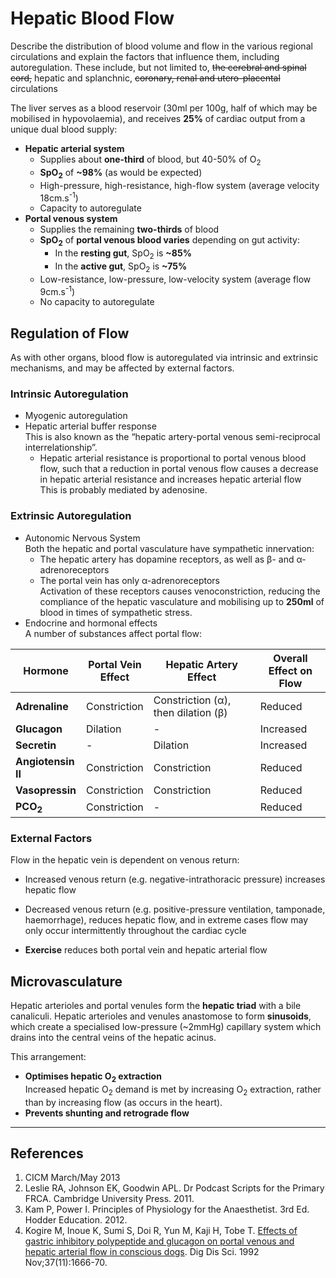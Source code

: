 # Hepatic Blood Flow

:::CICM
Describe the distribution of blood volume and flow in the various regional circulations and explain the factors that influence them, including autoregulation. These include, but not limited to, ~~the cerebral and spinal cord,~~ hepatic and splanchnic, ~~coronary, renal and utero-placental~~ circulations
:::

The liver serves as a blood reservoir (30ml per 100g, half of which may be mobilised in hypovolaemia), and receives **25%** of cardiac output from a unique dual blood supply:

* **Hepatic arterial system**
    * Supplies about **one-third** of blood, but 40-50% of O~2~\
    * **SpO~2~** of **~98%** (as would be expected)
    * High-pressure, high-resistance, high-flow system (average velocity 18cm.s^-1^)
    * Capacity to autoregulate
* **Portal venous system**
    * Supplies the remaining **two-thirds** of blood
    * **SpO~2~** of **portal venous blood varies** depending on gut activity:
        * In the **resting gut**, SpO~2~ is **~85%**
        * In the **active gut**, SpO~2~ is **~75%**
    * Low-resistance, low-pressure, low-velocity system (average flow 9cm.s^-1^)
    * No capacity to autoregulate

## Regulation of Flow

As with other organs, blood flow is autoregulated via intrinsic and extrinsic mechanisms, and may be affected by external factors.

### Intrinsic Autoregulation

* Myogenic autoregulation
* Hepatic arterial buffer response\
This is also known as the "hepatic artery-portal venous semi-reciprocal interrelationship".
    * Hepatic arterial resistance is proportional to portal venous blood flow, such that a reduction in portal venous flow causes a decrease in hepatic arterial resistance and increases hepatic arterial flow\
    This is probably mediated by adenosine.

### Extrinsic Autoregulation

* Autonomic Nervous System\
Both the hepatic and portal vasculature have sympathetic innervation:
    * The hepatic artery has dopamine receptors, as well as β- and α-adrenoreceptors
    * The portal vein has only α-adrenoreceptors\
    Activation of these receptors causes venoconstriction, reducing the compliance of the hepatic vasculature and mobilising up to **250ml** of blood in times of sympathetic stress.
* Endocrine and hormonal effects\
A number of substances affect portal flow:\

|      Hormone       | Portal Vein Effect |        Hepatic Artery Effect        | Overall Effect on Flow |
|--------------------+--------------------+-------------------------------------+------------------------|
| **Adrenaline**     | Constriction       | Constriction (α), then dilation (β) | Reduced                |
| **Glucagon**       | Dilation           | -                                   | Increased              |
| **Secretin**       | -                  | Dilation                            | Increased              |
| **Angiotensin II** | Constriction       | Constriction                        | Reduced                |
| **Vasopressin**    | Constriction       | Constriction                        | Reduced                |
| **PCO~2~**         | Constriction       | -                                   | Reduced                |


### External Factors

Flow in the hepatic vein is dependent on venous return:

* Increased venous return (e.g. negative-intrathoracic pressure) increases hepatic flow
* Decreased  venous return (e.g. positive-pressure ventilation, tamponade, haemorrhage), reduces hepatic flow, and in extreme cases flow may only occur intermittently throughout the cardiac cycle

* **Exercise** reduces both portal vein and hepatic arterial flow

## Microvasculature

Hepatic arterioles and portal venules form the **hepatic triad** with a bile canaliculi. Hepatic arterioles and venules anastomose to form **sinusoids**, which create a specialised low-pressure (~2mmHg) capillary system which drains into the central veins of the hepatic acinus.

This arrangement:

* **Optimises hepatic O~2~ extraction**  \
  Increased hepatic O~2~ demand is met by increasing O~2~ extraction, rather than by increasing flow (as occurs in the heart).
* **Prevents shunting and retrograde flow**

---

## References

1. CICM March/May 2013
2. Leslie RA, Johnson EK, Goodwin APL. Dr Podcast Scripts for the Primary FRCA. Cambridge University Press. 2011.
3. Kam P, Power I. Principles of Physiology for the Anaesthetist. 3rd Ed. Hodder Education. 2012.
4. Kogire M, Inoue K, Sumi S, Doi R, Yun M, Kaji H, Tobe T. [Effects of gastric 
inhibitory polypeptide and glucagon on portal venous and hepatic arterial flow in
conscious dogs](https://www.ncbi.nlm.nih.gov/pubmed/1425064). Dig Dis Sci. 1992 Nov;37(11):1666-70.
